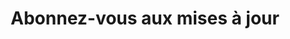 ---
title: Abonnez-vous aux mises à jour
url: https://developer.x.com/en/docs/x-ads-api/newsletter
---